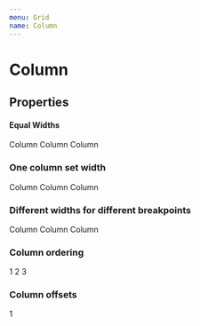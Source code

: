 ```yaml
---
menu: Grid
name: Column
---
```




# Column

## Properties

<PropsTable of={Column} />

#### Equal Widths
<Playground>
  <Container>
    <Row>
      <Column>
        <ExampleBox>Column</ExampleBox>
      </Column>
      <Column>
        <ExampleBox>Column</ExampleBox>
      </Column>
      <Column>
        <ExampleBox>Column</ExampleBox>
      </Column>
    </Row>
  </Container>
</Playground>

### One column set width
<Playground>
  <Container>
    <Row>
      <Column xs={8}>
        <ExampleBox>Column</ExampleBox>
      </Column>
      <Column>
        <ExampleBox>Column</ExampleBox>
      </Column>
      <Column>
        <ExampleBox>Column</ExampleBox>
      </Column>
    </Row>
  </Container>
</Playground>

### Different widths for different breakpoints
<Playground>
  <Container>
    <Row>
      <Column xs={8} sm={12} md={6} lg={12}>
        <ExampleBox>Column</ExampleBox>
      </Column>
      <Column>
        <ExampleBox>Column</ExampleBox>
      </Column>
      <Column>
        <ExampleBox>Column</ExampleBox>
      </Column>
    </Row>
  </Container>
</Playground>

### Column ordering
<Playground>
  <Container>
    <Row>
      <Column order={12}>
        <ExampleBox>1</ExampleBox>
      </Column>
      <Column>
        <ExampleBox>2</ExampleBox>
      </Column>
      <Column>
        <ExampleBox>3</ExampleBox>
      </Column>
    </Row>
  </Container>
</Playground>

### Column offsets
<Playground>
  <Container>
    <Row>
      <Column xs={4} xsOffset={2}>
        <ExampleBox>1</ExampleBox>
      </Column>
    </Row>
  </Container>
</Playground>
